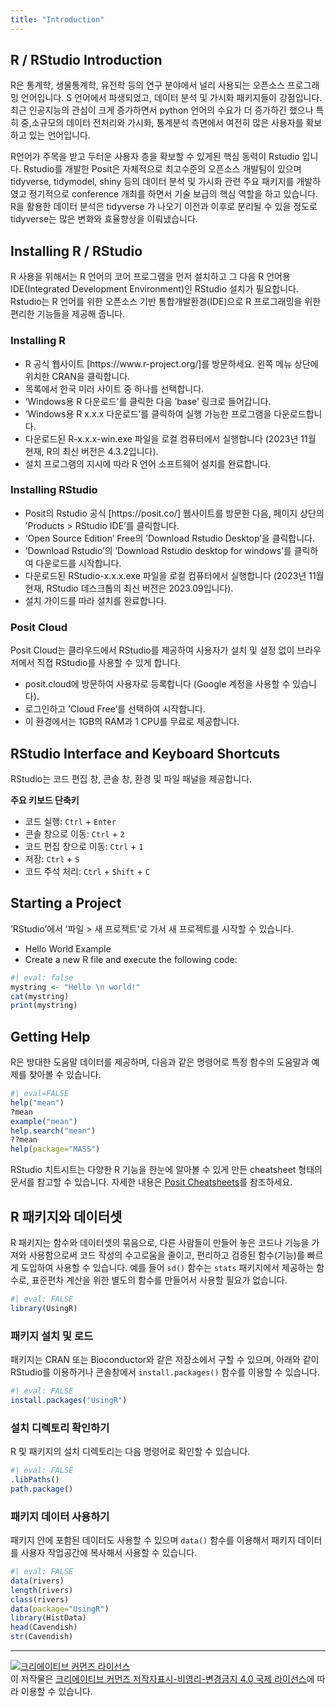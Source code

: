 ```yaml
---
title: "Introduction"
---
```


## R / RStudio Introduction

R은 통계학, 생물통계학, 유전학 등의 연구 분야에서 널리 사용되는 오픈소스 프로그래밍 언어입니다. S 언어에서 파생되었고, 데이터 분석 및 가시화 패키지들이 강점입니다. 최근 인공지능의 관심이 크게 증가하면서 python 언어의 수요가 더 증가하긴 했으나 특히 중,소규모의 데이터 전처리와 가시화, 통계분석 측면에서 여전히 많은 사용자를 확보하고 있는 언어입니다.

R언어가 주목을 받고 두터운 사용자 층을 확보할 수 있게된 핵심 동력이 Rstudio 입니다. Rstudio를 개발한 Posit은 자체적으로 최고수준의 오픈소스 개발팀이 있으며 tidyverse, tidymodel, shiny 등의 데이터 분석 및 가시화 관련 주요 패키지를 개발하였고 정기적으로 conference 개최를 하면서 기술 보급의 핵심 역할을 하고 있습니다. R을 활용한 데이터 분석은 tidyverse 가 나오기 이전과 이후로 분리될 수 있을 정도로 tidyverse는 많은 변화와 효율향상을 이뤄냈습니다.

## Installing R / RStudio

R 사용을 위해서는 R 언어의 코어 프로그램을 먼저 설치하고 그 다음 R 언어용 IDE(Integrated Development Environment)인 RStudio 설치가 필요합니다. Rstudio는 R 언어를 위한 오픈소스 기반 통합개발환경(IDE)으로 R 프로그래밍을 위한 편리한 기능들을 제공해 줍니다.

### Installing R

-   R 공식 웹사이트 \[https://www.r-project.org/\]를 방문하세요. 왼쪽 메뉴 상단에 위치한 CRAN을 클릭합니다.
-   목록에서 한국 미러 사이트 중 하나를 선택합니다.
-   'Windows용 R 다운로드'를 클릭한 다음 'base' 링크로 들어갑니다.
-   'Windows용 R x.x.x 다운로드'를 클릭하여 실행 가능한 프로그램을 다운로드합니다.
-   다운로드된 R-x.x.x-win.exe 파일을 로컬 컴퓨터에서 실행합니다 (2023년 11월 현재, R의 최신 버전은 4.3.2입니다).
-   설치 프로그램의 지시에 따라 R 언어 소프트웨어 설치를 완료합니다.

### Installing RStudio

-   Posit의 Rstudio 공식 \[https://posit.co/\] 웹사이트를 방문한 다음, 페이지 상단의 'Products \> RStudio IDE'를 클릭합니다.
-   'Open Source Edition' Free의 'Download Rstudio Desktop'을 클릭합니다.
-   'Download Rstudio'의 'Download Rstudio desktop for windows'를 클릭하여 다운로드를 시작합니다.
-   다운로드된 RStudio-x.x.x.exe 파일을 로컬 컴퓨터에서 실행합니다 (2023년 11월 현재, RStudio 데스크톱의 최신 버전은 2023.09입니다).
-   설치 가이드를 따라 설치를 완료합니다.

### Posit Cloud

Posit Cloud는 클라우드에서 RStudio를 제공하여 사용자가 설치 및 설정 없이 브라우저에서 직접 RStudio를 사용할 수 있게 합니다.

-   posit.cloud에 방문하여 사용자로 등록합니다 (Google 계정을 사용할 수 있습니다).
-   로그인하고 'Cloud Free'를 선택하여 시작합니다.
-   이 환경에서는 1GB의 RAM과 1 CPU를 무료로 제공합니다.

## RStudio Interface and Keyboard Shortcuts

RStudio는 코드 편집 창, 콘솔 창, 환경 및 파일 패널을 제공합니다.

**주요 키보드 단축키**

-   코드 실행: `Ctrl` + `Enter`
-   콘솔 창으로 이동: `Ctrl` + `2`
-   코드 편집 창으로 이동: `Ctrl` + `1`
-   저장: `Ctrl` + `S`
-   코드 주석 처리: `Ctrl` + `Shift` + `C`

## Starting a Project

'RStudio'에서 '파일 \> 새 프로젝트'로 가서 새 프로젝트를 시작할 수 있습니다.

-   Hello World Example
-   Create a new R file and execute the following code:

```r
#| eval: false
mystring <- "Hello \n world!"
cat(mystring)
print(mystring)
```

## Getting Help

R은 방대한 도움말 데이터를 제공하며, 다음과 같은 명령어로 특정 함수의 도움말과 예제를 찾아볼 수 있습니다.

```r
#| eval=FALSE
help("mean")
?mean
example("mean")
help.search("mean")
??mean
help(package="MASS")
```

RStudio 치트시트는 다양한 R 기능을 한눈에 알아볼 수 있게 만든 cheatsheet 형태의 문서를 참고할 수 있습니다. 자세한 내용은 [Posit Cheatsheets](https://posit.co/resources/cheatsheets/)를 참조하세요.

## R 패키지와 데이터셋

R 패키지는 함수와 데이터셋의 묶음으로, 다른 사람들이 만들어 놓은 코드나 기능을 가져와 사용함으로써 코드 작성의 수고로움을 줄이고, 편리하고 검증된 함수(기능)를 빠르게 도입하여 사용할 수 있습니다. 예를 들어 `sd()` 함수는 `stats` 패키지에서 제공하는 함수로, 표준편차 계산을 위한 별도의 함수를 만들어서 사용할 필요가 없습니다.

```r
#| eval: FALSE
library(UsingR)
```

### 패키지 설치 및 로드

패키지는 CRAN 또는 Bioconductor와 같은 저장소에서 구할 수 있으며, 아래와 같이 RStudio를 이용하거나 콘솔창에서 `install.packages()` 함수를 이용할 수 있습니다.

```r
#| eval: FALSE
install.packages("UsingR")
```

### 설치 디렉토리 확인하기

R 및 패키지의 설치 디렉토리는 다음 명령어로 확인할 수 있습니다.

```r
#| eval: FALSE
.libPaths()
path.package()
```

### 패키지 데이터 사용하기

패키지 안에 포함된 데이터도 사용할 수 있으며 `data()` 함수를 이용해서 패키지 데이터를 사용자 작업공간에 복사해서 사용할 수 있습니다.

```r
#| eval: FALSE
data(rivers)
length(rivers)
class(rivers)
data(package="UsingR")
library(HistData)
head(Cavendish)
str(Cavendish)
```

------------------------------------------------------------------------

<a rel="license" href="http://creativecommons.org/licenses/by-nc-nd/4.0/"><img src="https://i.creativecommons.org/l/by-nc-nd/4.0/88x31.png" alt="크리에이티브 커먼즈 라이선스" style="border-width:0"/></a><br />이 저작물은 <a rel="license" href="http://creativecommons.org/licenses/by-nc-nd/4.0/">크리에이티브 커먼즈 저작자표시-비영리-변경금지 4.0 국제 라이선스</a>에 따라 이용할 수 있습니다.
